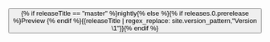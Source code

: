 <!-- Ignore this check here because this file is included twice, once for desktop and once for mobile layout. This trips htmlproofer -->

<button className='btn btn-default btn-block dropdown-toggle' type="button" id="nav-version-dropdown" data-toggle="dropdown" aria-haspopup="true" aria-expanded="false" data-proofer-ignore="">
    {% if releaseTitle == "master" %}nightly{% else %}{% if releases.0.prerelease %}Preview {% endif %}{{releaseTitle | regex_replace: site.version_pattern,"Version \1"}}{% endif %}
    <span className='caret'></span>
</button>
<ul className='dropdown-menu' aria-labelledby="nav-version-dropdown" style={{ margin:'0' }}>
</ul>
